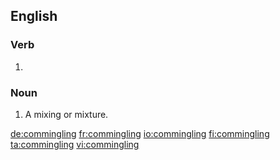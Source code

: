 ==English==
{{wikipedia}}

===Verb===
{{head|en|present participle}}

# {{present participle of|commingle|lang=en|nocat=1}}

===Noun===
{{en-noun}}

# A mixing or mixture.

[[de:commingling]]
[[fr:commingling]]
[[io:commingling]]
[[fi:commingling]]
[[ta:commingling]]
[[vi:commingling]]